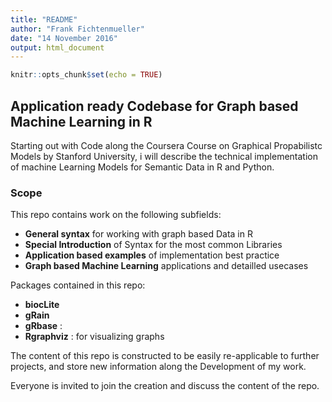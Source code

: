 ```yaml
---
title: "README"
author: "Frank Fichtenmueller"
date: "14 November 2016"
output: html_document
---
```


```r
knitr::opts_chunk$set(echo = TRUE)
```

## Application ready Codebase for Graph based Machine Learning in R

Starting out with Code along the Coursera Course on Graphical Propabilistc Models by Stanford University, i will describe the technical implementation of machine Learning Models for Semantic Data in R and Python. 

### Scope

This repo contains work on the following subfields:

- **General syntax** for working with graph based Data in R
- **Special Introduction** of Syntax for the most common Libraries 
- **Application based examples** of implementation best practice
- **Graph based Machine Learning** applications and detailled usecases


Packages contained in this repo:

- **biocLite**
- **gRain**
- **gRbase** : 
- **Rgraphviz** : for visualizing graphs


The content of this repo is constructed to be easily re-applicable to further projects, and store new information along 
the Development of my work. 

Everyone is invited to join the creation and discuss the content of the repo. 

